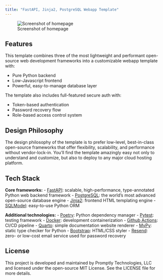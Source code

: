 ```yaml
---
title: "FastAPI, Jinja2, PostgreSQL Webapp Template"
---
```


![Screenshot of homepage](static/Screenshot.png)

## Features

This template combines three of the most lightweight and performant open-source web development frameworks into a customizable webapp template with:

- Pure Python backend
- Low-Javascript frontend
- Powerful, easy-to-manage database layer

The template also includes full-featured secure auth with:

- Token-based authentication
- Password recovery flow
- Role-based access control system

## Design Philosophy

The design philosophy of the template is to prefer low-level, best-in-class open-source frameworks that offer flexibility, scalability, and performance without vendor-lock-in. You'll find the template amazingly easy not only to understand and customize, but also to deploy to any major cloud hosting platform.

## Tech Stack

**Core frameworks:**
- [FastAPI](https://fastapi.tiangolo.com/): scalable, high-performance, type-annotated Python web backend framework
- [PostgreSQL](https://www.postgresql.org/): the world's most advanced open-source database engine
- [Jinja2](https://jinja.palletsprojects.com/en/3.1.x/): frontend HTML templating engine
- [SQLModel](https://sqlmodel.tiangolo.com/): easy-to-use Python ORM

**Additional technologies:**
- [Poetry](https://python-poetry.org/): Python dependency manager
- [Pytest](https://docs.pytest.org/en/7.4.x/): testing framework
- [Docker](https://www.docker.com/): development containerization
- [Github Actions](https://docs.github.com/en/actions): CI/CD pipeline
- [Quarto](https://quarto.org/docs/): simple documentation website renderer
- [MyPy](https://mypy.readthedocs.io/en/stable/): static type checker for Python
- [Bootstrap](https://getbootstrap.com/): HTML/CSS styler
- [Resend](https://resend.com/): zero- or low-cost email service used for password recovery

## License

This project is developed and maintained by Promptly Technologies, LLC and licensed under the open-source MIT License. See the LICENSE file for more details.
